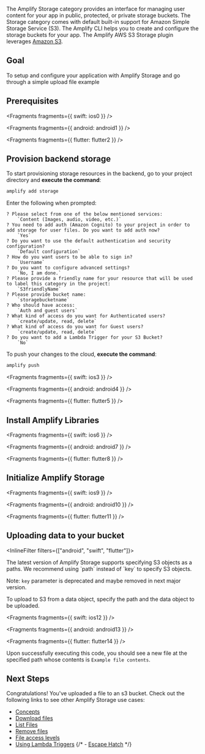 The Amplify Storage category provides an interface for managing user content for your app in public, protected, or private storage buckets. The Storage category comes with default built-in support for Amazon Simple Storage Service (S3). The Amplify CLI helps you to create and configure the storage buckets for your app. The Amplify AWS S3 Storage plugin leverages [Amazon S3](https://aws.amazon.com/s3).

## Goal

To setup and configure your application with Amplify Storage and go through a simple upload file example

## Prerequisites


<Fragments fragments={{ swift: ios0 }} />


<Fragments fragments={{ android: android1 }} />


<Fragments fragments={{ flutter: flutter2 }} />

## Provision backend storage

To start provisioning storage resources in the backend, go to your project directory and **execute the command**:

```bash
amplify add storage
```

Enter the following when prompted:

```console
? Please select from one of the below mentioned services:
    `Content (Images, audio, video, etc.)`
? You need to add auth (Amazon Cognito) to your project in order to add storage for user files. Do you want to add auth now?
    `Yes`
? Do you want to use the default authentication and security configuration?
    `Default configuration`
? How do you want users to be able to sign in?
    `Username`
? Do you want to configure advanced settings?
    `No, I am done.`
? Please provide a friendly name for your resource that will be used to label this category in the project:
    `S3friendlyName`
? Please provide bucket name:
    `storagebucketname`
? Who should have access:
    `Auth and guest users`
? What kind of access do you want for Authenticated users?
    `create/update, read, delete`
? What kind of access do you want for Guest users?
    `create/update, read, delete`
? Do you want to add a Lambda Trigger for your S3 Bucket?
    `No`
```

To push your changes to the cloud, **execute the command**:

```bash
amplify push
```


<Fragments fragments={{ swift: ios3 }} />


<Fragments fragments={{ android: android4 }} />


<Fragments fragments={{ flutter: flutter5 }} />

## Install Amplify Libraries


<Fragments fragments={{ swift: ios6 }} />


<Fragments fragments={{ android: android7 }} />


<Fragments fragments={{ flutter: flutter8 }} />

## Initialize Amplify Storage


<Fragments fragments={{ swift: ios9 }} />


<Fragments fragments={{ android: android10 }} />


<Fragments fragments={{ flutter: flutter11 }} />

## Uploading data to your bucket

<InlineFilter filters={["android", "swift", "flutter"]}>

<Callout info>
The latest version of Amplify Storage supports specifying S3 objects as a paths.  
We recommend using `path` instead of `key` to specify S3 objects.

Note: `key` parameter is deprecated and maybe removed in next major version.
</Callout>

</InlineFilter>

To upload to S3 from a data object, specify the path and the data object to be uploaded.


<Fragments fragments={{ swift: ios12 }} />


<Fragments fragments={{ android: android13 }} />


<Fragments fragments={{ flutter: flutter14 }} />

Upon successfully executing this code, you should see a new file at the specified path whose contents is `Example file contents`.

## Next Steps

Congratulations! You've uploaded a file to an s3 bucket. Check out the following links to see other Amplify Storage use cases:

- [Concepts](/[platform]/build-a-backend/storage/)
- [Download files](/[platform]/build-a-backend/storage/download/)
- [List Files](/[platform]/build-a-backend/storage/list/)
- [Remove files](/[platform]/build-a-backend/storage/remove/)
- [File access levels](/[platform]/build-a-backend/storage/configure-access/)
- [Using Lambda Triggers](/[platform]/build-a-backend/storage/lambda-triggers/)
{/* - [Escape Hatch](/[platform]/build-a-backend/storage/sdk/) */}
